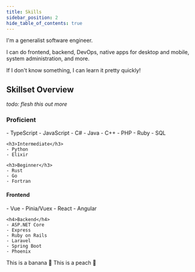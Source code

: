 ```yaml
---
title: Skills
sidebar_position: 2
hide_table_of_contents: true
---
```


I'm a generalist software engineer.

I can do frontend, backend, DevOps, native apps for desktop and mobile, system administration, and more.

If I don't know something, I can learn it pretty quickly!

## Skillset Overview


*todo: flesh this out more*

<Tabs>
  <TabItem value="programming-languages" label="Programming Languages" default>
    <h3>Proficient</h3>
    - TypeScript
    - JavaScript
    - C#
    - Java
    - C++
    - PHP
    - Ruby
    - SQL

    <h3>Intermediate</h3>
    - Python
    - Elixir

    <h3>Beginner</h3>
    - Rust
    - Go
    - Fortran

  </TabItem>
  <TabItem value="frameworks" label="Frameworks">
    <h4>Frontend</h4>
    - Vue
      - Pinia/Vuex
    - React
    - Angular

    <h4>Backend</h4>
    - ASP.NET Core
    - Express
    - Ruby on Rails
    - Laravel
    - Spring Boot
    - Phoenix
  </TabItem>
  <TabItem value="tools" label="Tools">
    This is a banana 🍌
  </TabItem>
  <TabItem value="operating-systems" label="Operating Systems">
    This is a peach 🍑
  </TabItem>
</Tabs>


